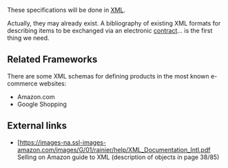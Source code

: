 These specifications will be done in [[XML]].

Actually, they may already exist. A bibliography of existing XML formats for describing items to be exchanged via an electronic [[Contracts|contract]]... is the first thing we need.

==Related Frameworks==
There are some XML schemas for defining products in the most known e-commerce websites:

*Amazon.com
*Google Shopping

==External links==
*[https://images-na.ssl-images-amazon.com/images/G/01/rainier/help/XML_Documentation_Intl.pdf Selling on Amazon guide to XML (description of objects in page 38/85)